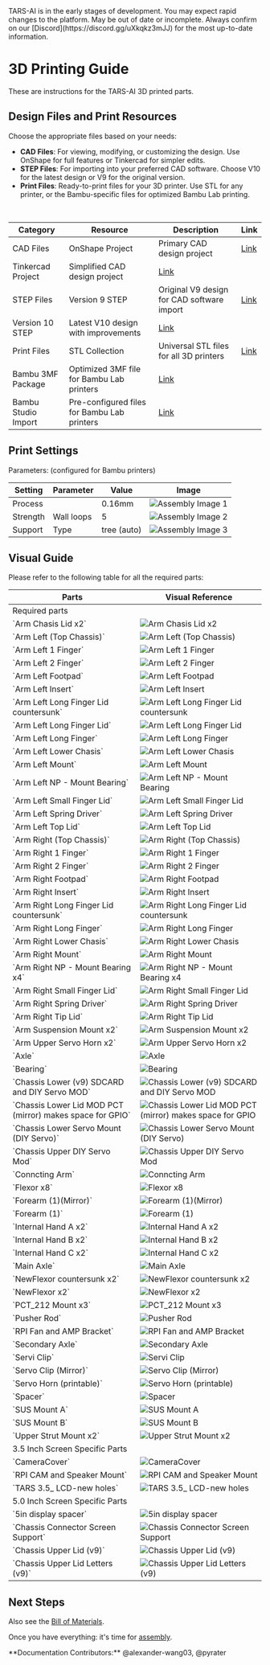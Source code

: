 
<Callout type="error" emoji="🚫">
TARS-AI is in the early stages of development. You may expect rapid changes to the platform.
</Callout>
<Callout type="warning" emoji="⚠️">
May be out of date or incomplete. Always confirm on our [Discord](https://discord.gg/uXkqkz3mJJ) for the most up-to-date information.
</Callout>

# 3D Printing Guide
These are instructions for the TARS-AI 3D printed parts.

## Design Files and Print Resources

Choose the appropriate files based on your needs:

- **CAD Files**: For viewing, modifying, or customizing the design. Use OnShape for full features or Tinkercad for simpler edits.
- **STEP Files**: For importing into your preferred CAD software. Choose V10 for the latest design or V9 for the original version.
- **Print Files**: Ready-to-print files for your 3D printer. Use STL for any printer, or the Bambu-specific files for optimized Bambu Lab printing.

<br />

<Table>
  <thead>
    <Tr>
      <Th>Category</Th>
      <Th>Resource</Th>
      <Th>Description</Th>
      <Th>Link</Th>
    </Tr>
  </thead>
  <tbody>
    <Tr>
      <Td rowSpan={2}>CAD Files</Td>
      <Td>OnShape Project</Td>
      <Td>Primary CAD design project</Td>
      <Td><a href="https://cad.onshape.com/documents/e2fe51f8d6276fd814cae57a/w/3ed91dc2fb084de40aa58582/e/bb6529b064b15f3f0574c503?renderMode=0&uiState=67c34c9aa714381981064ceb" style={{ color: '#0066cc', textDecoration: 'underline' }}>Link</a></Td>
    </Tr>
    <Tr>
      <Td>Tinkercad Project</Td>
      <Td>Simplified CAD design project</Td>
      <Td><a href="https://www.tinkercad.com/things/icEEuC4QABY-tars-project?sharecode=VK4IeiF8biGn6drsEzDq7_2nv1U012EM_0NoKjyuNak" style={{ color: '#0066cc', textDecoration: 'underline' }}>Link</a></Td>
    </Tr>
    <Tr>
      <Td rowSpan={2}>STEP Files</Td>
      <Td>Version 9 STEP</Td>
      <Td>Original V9 design for CAD software import</Td>
      <Td><a href="https://github.com/TARS-AI-Community/TARS-AI/raw/refs/heads/main/Step%20Files/tars_3_v9_tvCxpHViUu.step" style={{ color: '#0066cc', textDecoration: 'underline' }}>Link</a></Td>
    </Tr>
    <Tr>
      <Td>Version 10 STEP</Td>
      <Td>Latest V10 design with improvements</Td>
      <Td><a href="https://github.com/TARS-AI-Community/TARS-AI/raw/refs/heads/main/Step%20Files/edit%20tars_3_v10.step" style={{ color: '#0066cc', textDecoration: 'underline' }}>Link</a></Td>
    </Tr>
    <Tr>
      <Td rowSpan={3}>Print Files</Td>
      <Td>STL Collection</Td>
      <Td>Universal STL files for all 3D printers</Td>
      <Td><a href="https://github.com/TARS-AI-Community/TARS-AI/tree/main/3d%20Printer%20Files" style={{ color: '#0066cc', textDecoration: 'underline' }}>Link</a></Td>
    </Tr>
    <Tr>
      <Td>Bambu 3MF Package</Td>
      <Td>Optimized 3MF file for Bambu Lab printers</Td>
      <Td><a href="https://github.com/TARS-AI-Community/TARS-AI/raw/refs/heads/main/3d%20Printer%20Files/GPTARs%203.5%20inch%20Screen.3mf" style={{ color: '#0066cc', textDecoration: 'underline' }}>Link</a></Td>
    </Tr>
    <Tr>
      <Td>Bambu Studio Import</Td>
      <Td>Pre-configured files for Bambu Lab printers</Td>
      <Td><a href="https://makerworld.com/en/models/1059952-tars-ai-robot#profileId-1047970" style={{ color: '#0066cc', textDecoration: 'underline' }}>Link</a></Td>
    </Tr>
  </tbody>
</Table>

## Print Settings

Parameters: (configured for Bambu printers)

<Table>
  <thead>
    <Tr>
      <Th>Setting</Th>
      <Th>Parameter</Th>
      <Th>Value</Th>
      <Th>Image</Th>
    </Tr>
  </thead>
  <tbody>
    <Tr>
      <Td>Process</Td>
      <Td></Td>
      <Td>0.16mm</Td>
      <Td><Image src="/printing/qualitysettings.png" alt="Assembly Image 1" width={400} height={300} /></Td>
    </Tr>
    <Tr>
      <Td>Strength</Td>
      <Td>Wall loops</Td>
      <Td>5</Td>
      <Td><Image src="/printing/strsettings.png" alt="Assembly Image 2" width={400} height={300} /></Td>
    </Tr>
    <Tr>
      <Td>Support</Td>
      <Td>Type</Td>
      <Td>tree (auto)</Td>
      <Td><Image src="/printing/supportsettings.png" alt="Assembly Image 3" width={400} height={300} /></Td>
    </Tr>
  </tbody>
</Table>

## Visual Guide

Please refer to the following table for all the required parts:

<Table>
  <thead>
    <Tr>
      <Th>Parts</Th>
      <Th>Visual Reference</Th>
    </Tr>
  </thead>
  <tbody>

  <Tr>
    <Td colSpan={2} style={{ fontWeight: "bold", textAlign: "center" }}>
      Required parts
    </Td>
  </Tr>

<Tr>
  <Td>`Arm Chasis Lid x2`</Td>
  <Td><Image src="/printing/required_jpgs/Arm Chasis Lid x2.jpg" alt="Arm Chasis Lid x2" width={500} height={375} /></Td>
</Tr>
<Tr>
  <Td>`Arm Left (Top Chassis)`</Td>
  <Td><Image src="/printing/required_jpgs/Arm Left (Top Chassis).jpg" alt="Arm Left (Top Chassis)" width={500} height={375} /></Td>
</Tr>
<Tr>
  <Td>`Arm Left 1 Finger`</Td>
  <Td><Image src="/printing/required_jpgs/Arm Left 1 Finger.jpg" alt="Arm Left 1 Finger" width={500} height={375} /></Td>
</Tr>
<Tr>
  <Td>`Arm Left 2 Finger`</Td>
  <Td><Image src="/printing/required_jpgs/Arm Left 2 Finger.jpg" alt="Arm Left 2 Finger" width={500} height={375} /></Td>
</Tr>
<Tr>
  <Td>`Arm Left Footpad`</Td>
  <Td><Image src="/printing/required_jpgs/Arm Left Footpad.jpg" alt="Arm Left Footpad" width={500} height={375} /></Td>
</Tr>
<Tr>
  <Td>`Arm Left Insert`</Td>
  <Td><Image src="/printing/required_jpgs/Arm Left Insert.jpg" alt="Arm Left Insert" width={500} height={375} /></Td>
</Tr>
<Tr>
  <Td>`Arm Left Long Finger Lid countersunk`</Td>
  <Td><Image src="/printing/required_jpgs/Arm Left Long Finger Lid countersunk.jpg" alt="Arm Left Long Finger Lid countersunk" width={500} height={375} /></Td>
</Tr>
<Tr>
  <Td>`Arm Left Long Finger Lid`</Td>
  <Td><Image src="/printing/required_jpgs/Arm Left Long Finger Lid.jpg" alt="Arm Left Long Finger Lid" width={500} height={375} /></Td>
</Tr>
<Tr>
  <Td>`Arm Left Long Finger`</Td>
  <Td><Image src="/printing/required_jpgs/Arm Left Long Finger.jpg" alt="Arm Left Long Finger" width={500} height={375} /></Td>
</Tr>
<Tr>
  <Td>`Arm Left Lower Chasis`</Td>
  <Td><Image src="/printing/required_jpgs/Arm Left Lower Chasis.jpg" alt="Arm Left Lower Chasis" width={500} height={375} /></Td>
</Tr>
<Tr>
  <Td>`Arm Left Mount`</Td>
  <Td><Image src="/printing/required_jpgs/Arm Left Mount.jpg" alt="Arm Left Mount" width={500} height={375} /></Td>
</Tr>
<Tr>
  <Td>`Arm Left NP - Mount Bearing`</Td>
  <Td><Image src="/printing/required_jpgs/Arm Left NP - Mount Bearing.jpg" alt="Arm Left NP - Mount Bearing" width={500} height={375} /></Td>
</Tr>
<Tr>
  <Td>`Arm Left Small Finger Lid`</Td>
  <Td><Image src="/printing/required_jpgs/Arm Left Small Finger Lid.jpg" alt="Arm Left Small Finger Lid" width={500} height={375} /></Td>
</Tr>
<Tr>
  <Td>`Arm Left Spring Driver`</Td>
  <Td><Image src="/printing/required_jpgs/Arm Left Spring Driver.jpg" alt="Arm Left Spring Driver" width={500} height={375} /></Td>
</Tr>
<Tr>
  <Td>`Arm Left Top Lid`</Td>
  <Td><Image src="/printing/required_jpgs/Arm Left Top Lid.jpg" alt="Arm Left Top Lid" width={500} height={375} /></Td>
</Tr>
<Tr>
  <Td>`Arm Right (Top Chassis)`</Td>
  <Td><Image src="/printing/required_jpgs/Arm Right (Top Chassis).jpg" alt="Arm Right (Top Chassis)" width={500} height={375} /></Td>
</Tr>
<Tr>
  <Td>`Arm Right 1 Finger`</Td>
  <Td><Image src="/printing/required_jpgs/Arm Right 1 Finger.jpg" alt="Arm Right 1 Finger" width={500} height={375} /></Td>
</Tr>
<Tr>
  <Td>`Arm Right 2 Finger`</Td>
  <Td><Image src="/printing/required_jpgs/Arm Right 2 Finger.jpg" alt="Arm Right 2 Finger" width={500} height={375} /></Td>
</Tr>
<Tr>
  <Td>`Arm Right Footpad`</Td>
  <Td><Image src="/printing/required_jpgs/Arm Right Footpad.jpg" alt="Arm Right Footpad" width={500} height={375} /></Td>
</Tr>
<Tr>
  <Td>`Arm Right Insert`</Td>
  <Td><Image src="/printing/required_jpgs/Arm Right Insert.jpg" alt="Arm Right Insert" width={500} height={375} /></Td>
</Tr>
<Tr>
  <Td>`Arm Right Long Finger Lid countersunk`</Td>
  <Td><Image src="/printing/required_jpgs/Arm Right Long Finger Lid countersunk.jpg" alt="Arm Right Long Finger Lid countersunk" width={500} height={375} /></Td>
</Tr>
<Tr>
  <Td>`Arm Right Long Finger`</Td>
  <Td><Image src="/printing/required_jpgs/Arm Right Long Finger.jpg" alt="Arm Right Long Finger" width={500} height={375} /></Td>
</Tr>
<Tr>
  <Td>`Arm Right Lower Chasis`</Td>
  <Td><Image src="/printing/required_jpgs/Arm Right Lower Chasis.jpg" alt="Arm Right Lower Chasis" width={500} height={375} /></Td>
</Tr>
<Tr>
  <Td>`Arm Right Mount`</Td>
  <Td><Image src="/printing/required_jpgs/Arm Right Mount.jpg" alt="Arm Right Mount" width={500} height={375} /></Td>
</Tr>
<Tr>
  <Td>`Arm Right NP - Mount Bearing x4`</Td>
  <Td><Image src="/printing/required_jpgs/Arm Right NP - Mount Bearing x4.jpg" alt="Arm Right NP - Mount Bearing x4" width={500} height={375} /></Td>
</Tr>
<Tr>
  <Td>`Arm Right Small Finger Lid`</Td>
  <Td><Image src="/printing/required_jpgs/Arm Right Small Finger Lid.jpg" alt="Arm Right Small Finger Lid" width={500} height={375} /></Td>
</Tr>
<Tr>
  <Td>`Arm Right Spring Driver`</Td>
  <Td><Image src="/printing/required_jpgs/Arm Right Spring Driver.jpg" alt="Arm Right Spring Driver" width={500} height={375} /></Td>
</Tr>
<Tr>
  <Td>`Arm Right Tip Lid`</Td>
  <Td><Image src="/printing/required_jpgs/Arm Right Tip Lid.jpg" alt="Arm Right Tip Lid" width={500} height={375} /></Td>
</Tr>
<Tr>
  <Td>`Arm Suspension Mount x2`</Td>
  <Td><Image src="/printing/required_jpgs/Arm Suspension Mount x2.jpg" alt="Arm Suspension Mount x2" width={500} height={375} /></Td>
</Tr>
<Tr>
  <Td>`Arm Upper Servo Horn x2`</Td>
  <Td><Image src="/printing/required_jpgs/Arm Upper Servo Horn x2.jpg" alt="Arm Upper Servo Horn x2" width={500} height={375} /></Td>
</Tr>
<Tr>
  <Td>`Axle`</Td>
  <Td><Image src="/printing/required_jpgs/Axle.jpg" alt="Axle" width={500} height={375} /></Td>
</Tr>
<Tr>
  <Td>`Bearing`</Td>
  <Td><Image src="/printing/required_jpgs/Bearing.jpg" alt="Bearing" width={500} height={375} /></Td>
</Tr>
<Tr>
  <Td>`Chassis Lower (v9) SDCARD and DIY Servo MOD`</Td>
  <Td><Image src="/printing/required_jpgs/Chassis Lower (v9) SDCARD and DIY Servo MOD.jpg" alt="Chassis Lower (v9) SDCARD and DIY Servo MOD" width={500} height={375} /></Td>
</Tr>
<Tr>
  <Td>`Chassis Lower Lid MOD PCT (mirror) makes space for GPIO`</Td>
  <Td><Image src="/printing/required_jpgs/Chassis Lower Lid MOD PCT (mirror) makes space for GPIO.jpg" alt="Chassis Lower Lid MOD PCT (mirror) makes space for GPIO" width={500} height={375} /></Td>
</Tr>
<Tr>
  <Td>`Chassis Lower Servo Mount (DIY Servo)`</Td>
  <Td><Image src="/printing/required_jpgs/Chassis Lower Servo Mount (DIY Servo).jpg" alt="Chassis Lower Servo Mount (DIY Servo)" width={500} height={375} /></Td>
</Tr>
<Tr>
  <Td>`Chassis Upper DIY Servo Mod`</Td>
  <Td><Image src="/printing/required_jpgs/Chassis Upper DIY Servo Mod.jpg" alt="Chassis Upper DIY Servo Mod" width={500} height={375} /></Td>
</Tr>
<Tr>
  <Td>`Conncting Arm`</Td>
  <Td><Image src="/printing/required_jpgs/Conncting Arm.jpg" alt="Conncting Arm" width={500} height={375} /></Td>
</Tr>
<Tr>
  <Td>`Flexor x8`</Td>
  <Td><Image src="/printing/required_jpgs/Flexor x8.jpg" alt="Flexor x8" width={500} height={375} /></Td>
</Tr>
<Tr>
  <Td>`Forearm (1)(Mirror)`</Td>
  <Td><Image src="/printing/required_jpgs/Forearm (1)(Mirror).jpg" alt="Forearm (1)(Mirror)" width={500} height={375} /></Td>
</Tr>
<Tr>
  <Td>`Forearm (1)`</Td>
  <Td><Image src="/printing/required_jpgs/Forearm (1).jpg" alt="Forearm (1)" width={500} height={375} /></Td>
</Tr>
<Tr>
  <Td>`Internal Hand A x2`</Td>
  <Td><Image src="/printing/required_jpgs/Internal Hand A x2.jpg" alt="Internal Hand A x2" width={500} height={375} /></Td>
</Tr>
<Tr>
  <Td>`Internal Hand B x2`</Td>
  <Td><Image src="/printing/required_jpgs/Internal Hand B x2.jpg" alt="Internal Hand B x2" width={500} height={375} /></Td>
</Tr>
<Tr>
  <Td>`Internal Hand C x2`</Td>
  <Td><Image src="/printing/required_jpgs/Internal Hand C x2.jpg" alt="Internal Hand C x2" width={500} height={375} /></Td>
</Tr>
<Tr>
  <Td>`Main Axle`</Td>
  <Td><Image src="/printing/required_jpgs/Main Axle.jpg" alt="Main Axle" width={500} height={375} /></Td>
</Tr>
<Tr>
  <Td>`NewFlexor countersunk x2`</Td>
  <Td><Image src="/printing/required_jpgs/NewFlexor countersunk x2.jpg" alt="NewFlexor countersunk x2" width={500} height={375} /></Td>
</Tr>
<Tr>
  <Td>`NewFlexor x2`</Td>
  <Td><Image src="/printing/required_jpgs/NewFlexor x2.jpg" alt="NewFlexor x2" width={500} height={375} /></Td>
</Tr>
<Tr>
  <Td>`PCT_212 Mount x3`</Td>
  <Td><Image src="/printing/required_jpgs/PCT_212 Mount x3.jpg" alt="PCT_212 Mount x3" width={500} height={375} /></Td>
</Tr>
<Tr>
  <Td>`Pusher Rod`</Td>
  <Td><Image src="/printing/required_jpgs/Pusher Rod.jpg" alt="Pusher Rod" width={500} height={375} /></Td>
</Tr>
<Tr>
  <Td>`RPI Fan and AMP Bracket`</Td>
  <Td><Image src="/printing/required_jpgs/RPI Fan and AMP Bracket.jpg" alt="RPI Fan and AMP Bracket" width={500} height={375} /></Td>
</Tr>
<Tr>
  <Td>`Secondary Axle`</Td>
  <Td><Image src="/printing/required_jpgs/Secondary Axle.jpg" alt="Secondary Axle" width={500} height={375} /></Td>
</Tr>
<Tr>
  <Td>`Servi Clip`</Td>
  <Td><Image src="/printing/required_jpgs/Servi Clip.jpg" alt="Servi Clip" width={500} height={375} /></Td>
</Tr>
<Tr>
  <Td>`Servo Clip (Mirror)`</Td>
  <Td><Image src="/printing/required_jpgs/Servo Clip (Mirror).jpg" alt="Servo Clip (Mirror)" width={500} height={375} /></Td>
</Tr>
<Tr>
  <Td>`Servo Horn (printable)`</Td>
  <Td><Image src="/printing/required_jpgs/Servo Horn (printable).jpg" alt="Servo Horn (printable)" width={500} height={375} /></Td>
</Tr>
<Tr>
  <Td>`Spacer`</Td>
  <Td><Image src="/printing/required_jpgs/Spacer.jpg" alt="Spacer" width={500} height={375} /></Td>
</Tr>
<Tr>
  <Td>`SUS Mount A`</Td>
  <Td><Image src="/printing/required_jpgs/SUS Mount A.jpg" alt="SUS Mount A" width={500} height={375} /></Td>
</Tr>
<Tr>
  <Td>`SUS Mount B`</Td>
  <Td><Image src="/printing/required_jpgs/SUS Mount B.jpg" alt="SUS Mount B" width={500} height={375} /></Td>
</Tr>
<Tr>
  <Td>`Upper Strut Mount x2`</Td>
  <Td><Image src="/printing/required_jpgs/Upper Strut Mount x2.jpg" alt="Upper Strut Mount x2" width={500} height={375} /></Td>
</Tr>

  <Tr>
    <Td colSpan={2} style={{ fontWeight: "bold", textAlign: "center" }}>
      3.5 Inch Screen Specific Parts
    </Td>
  </Tr>

  <Tr>
    <Td>`CameraCover`</Td>
    <Td><Image src="/printing/3.5_jpgs/CameraCover.jpg" alt="CameraCover" width={500} height={375} /></Td>
  </Tr>
  <Tr>
    <Td>`RPI CAM and Speaker Mount`</Td>
    <Td><Image src="/printing/3.5_jpgs/RPI CAM and Speaker Mount.jpg" alt="RPI CAM and Speaker Mount" width={500} height={375} /></Td>
  </Tr>
  <Tr>
    <Td>`TARS 3.5_ LCD-new holes`</Td>
    <Td><Image src="/printing/3.5_jpgs/TARS 3.5_ LCD-new holes.jpg" alt="TARS 3.5_ LCD-new holes" width={500} height={375} /></Td>
  </Tr>

  <Tr>
    <Td colSpan={2} style={{ fontWeight: "bold", textAlign: "center" }}>
      5.0 Inch Screen Specific Parts
    </Td>
  </Tr>

  <Tr>
    <Td>`5in display spacer`</Td>
    <Td><Image src="/printing/5.0_jpgs/5in display spacer.jpg" alt="5in display spacer" width={500} height={375} /></Td>
  </Tr>
  <Tr>
    <Td>`Chassis Connector Screen Support`</Td>
    <Td><Image src="/printing/5.0_jpgs/Chassis Connector Screen Support.jpg" alt="Chassis Connector Screen Support" width={500} height={375} /></Td>
  </Tr>
  <Tr>
    <Td>`Chassis Upper Lid (v9)`</Td>
    <Td><Image src="/printing/5.0_jpgs/Chassis Upper Lid (v9).jpg" alt="Chassis Upper Lid (v9)" width={500} height={375} /></Td>
  </Tr>
  <Tr>
    <Td>`Chassis Upper Lid Letters (v9)`</Td>
    <Td><Image src="/printing/5.0_jpgs/Chassis Upper Lid Letters (v9).jpg" alt="Chassis Upper Lid Letters (v9)" width={500} height={375} /></Td>
  </Tr>

  </tbody>
</Table>

## Next Steps
Also see the [Bill of Materials](/build/bom). 

Once you have everything: it's time for [assembly](/build/assemble).

<Callout type="default" emoji="👉">
  **Documentation Contributors:** @alexander-wang03, @pyrater
</Callout>
